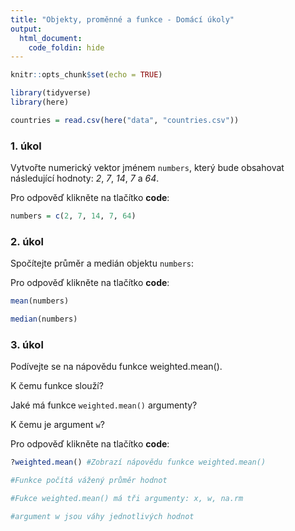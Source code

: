 ```yaml
---
title: "Objekty, proměnné a funkce - Domácí úkoly"
output:
  html_document:
    code_foldin: hide
---
```


```r
knitr::opts_chunk$set(echo = TRUE)

library(tidyverse)
library(here)

countries = read.csv(here("data", "countries.csv"))
```

### 1. úkol

Vytvořte numerický vektor jménem `numbers`, který bude obsahovat následující hodnoty: *2*, *7*, *14*, *7* a *64*.

Pro odpověď klikněte na tlačítko **code**:
```r
numbers = c(2, 7, 14, 7, 64)
```

### 2. úkol

Spočítejte průměr a medián objektu `numbers`:

Pro odpověď klikněte na tlačítko **code**:
```r
mean(numbers)

median(numbers)
```

### 3. úkol

Podívejte se na nápovědu funkce weighted.mean().

K čemu funkce slouží?

Jaké má funkce `weighted.mean()` argumenty?

K čemu je argument `w`?

Pro odpověď klikněte na tlačítko **code**:

```r
?weighted.mean() #Zobrazí nápovědu funkce weighted.mean()

#Funkce počítá vážený průměr hodnot

#Fukce weighted.mean() má tři argumenty: x, w, na.rm

#argument w jsou váhy jednotlivých hodnot
```